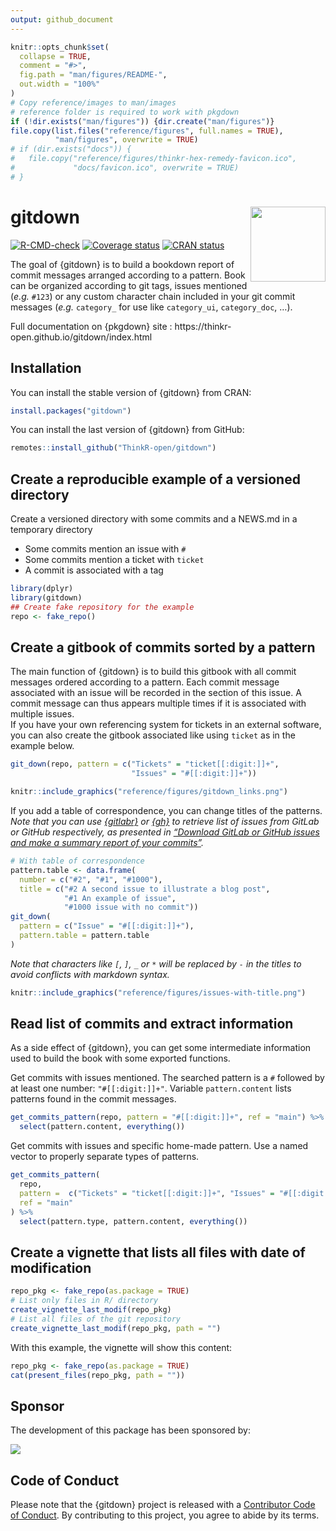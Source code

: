 ```yaml
---
output: github_document
---
```


<!-- README.md is generated from README.Rmd. Please edit that file -->

```r
knitr::opts_chunk$set(
  collapse = TRUE,
  comment = "#>",
  fig.path = "man/figures/README-",
  out.width = "100%"
)
# Copy reference/images to man/images
# reference folder is required to work with pkgdown
if (!dir.exists("man/figures")) {dir.create("man/figures")}
file.copy(list.files("reference/figures", full.names = TRUE),
          "man/figures", overwrite = TRUE)
# if (dir.exists("docs")) {
#   file.copy("reference/figures/thinkr-hex-remedy-favicon.ico",
#             "docs/favicon.ico", overwrite = TRUE)
# }
```
# gitdown <img src="man/figures/logo.png" align="right" alt="" width="120" />

<!-- badges: start -->
[![R-CMD-check](https://github.com/ThinkR-open/gitdown/workflows/R-CMD-check/badge.svg)](https://github.com/ThinkR-open/gitdown/actions)
[![Coverage status](https://codecov.io/gh/ThinkR-open/gitdown/branch/main/graph/badge.svg)](https://codecov.io/github/ThinkR-open/gitdown?branch=main)
[![CRAN status](https://www.r-pkg.org/badges/version/gitdown)](https://CRAN.R-project.org/package=gitdown)
<!-- badges: end -->

The goal of {gitdown} is to build a bookdown report of commit messages arranged according to a pattern. Book can be organized according to git tags, issues mentioned (*e.g.* `#123`) or any custom character chain included in your git commit messages (*e.g.* `category_` for use like `category_ui`, `category_doc`, ...).

Full documentation on {pkgdown} site : https://thinkr-open.github.io/gitdown/index.html  

## Installation

You can install the stable version of {gitdown} from CRAN:

```r
install.packages("gitdown")
```


You can install the last version of {gitdown} from GitHub:

``` r
remotes::install_github("ThinkR-open/gitdown")
```

## Create a reproducible example of a versioned directory

Create a versioned directory with some commits and a NEWS.md in a temporary directory

- Some commits mention an issue with `#`
- Some commits mention a ticket with `ticket`
- A commit is associated with a tag

```r
library(dplyr)
library(gitdown)
## Create fake repository for the example
repo <- fake_repo()
```

## Create a gitbook of commits sorted by a pattern

The main function of {gitdown} is to build this gitbook with all commit messages ordered according to a pattern. Each commit message associated with an issue will be recorded in the section of this issue. A commit message can thus appears multiple times if it is associated with multiple issues.  
If you have your own referencing system for tickets in an external software, you can also create the gitbook associated like using `ticket` as in the example below.

```r
git_down(repo, pattern = c("Tickets" = "ticket[[:digit:]]+",
                           "Issues" = "#[[:digit:]]+"))
```

```r
knitr::include_graphics("reference/figures/gitdown_links.png")
```

If you add a table of correspondence, you can change titles of the patterns.  
_Note that you can use [{gitlabr}](https://statnmap.github.io/gitlabr/) or [{gh}](https://gh.r-lib.org) to retrieve list of issues from GitLab or GitHub respectively, as presented in ["Download GitLab or GitHub issues and make a summary report of your commits"](https://rtask.thinkr.fr/download-gitlab-or-github-issues-and-make-a-summary-report-of-your-commits/)._  

```r
# With table of correspondence
pattern.table <- data.frame(
  number = c("#2", "#1", "#1000"),
  title = c("#2 A second issue to illustrate a blog post",
            "#1 An example of issue",
            "#1000 issue with no commit"))
git_down(
  pattern = c("Issue" = "#[[:digit:]]+"),
  pattern.table = pattern.table
)
```
_Note that characters like `[`, `]`, `_` or `*` will be replaced by `-` in the titles to avoid conflicts with markdown syntax._


```r
knitr::include_graphics("reference/figures/issues-with-title.png")
```

## Read list of commits and extract information

As a side effect of {gitdown}, you can get some intermediate information used to build the book with some exported functions.

Get commits with issues mentioned. The searched pattern is a `#` followed by at least one number: `"#[[:digit:]]+"`. Variable `pattern.content` lists patterns found in the commit messages. 

```r
get_commits_pattern(repo, pattern = "#[[:digit:]]+", ref = "main") %>% 
  select(pattern.content, everything())
```

Get commits with issues and specific home-made pattern. Use a named vector to properly separate types of patterns.

```r
get_commits_pattern(
  repo, 
  pattern =  c("Tickets" = "ticket[[:digit:]]+", "Issues" = "#[[:digit:]]+"),
  ref = "main"
) %>% 
  select(pattern.type, pattern.content, everything())
```


## Create a vignette that lists all files with date of modification

```r
repo_pkg <- fake_repo(as.package = TRUE)
# List only files in R/ directory
create_vignette_last_modif(repo_pkg)
# List all files of the git repository
create_vignette_last_modif(repo_pkg, path = "")
```

With this example, the vignette will show this content:  

```r
repo_pkg <- fake_repo(as.package = TRUE)
cat(present_files(repo_pkg, path = ""))
```

## Sponsor

The development of this package has been sponsored by: 

<a href = "https://www.servier.fr/"><img src = "man/figures/servier.png"></img></a>
  
## Code of Conduct
  
Please note that the {gitdown} project is released with a
[Contributor Code of Conduct](https://contributor-covenant.org/version/2/0/CODE_OF_CONDUCT.html).
By contributing to this project, you agree to abide by its terms.
